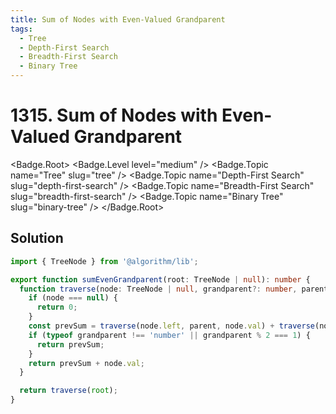 ```yaml
---
title: Sum of Nodes with Even-Valued Grandparent
tags:
  - Tree
  - Depth-First Search
  - Breadth-First Search
  - Binary Tree
---
```


# 1315. Sum of Nodes with Even-Valued Grandparent

<Badge.Root>
  <Badge.Level level="medium" />
  <Badge.Topic name="Tree" slug="tree" />
  <Badge.Topic name="Depth-First Search" slug="depth-first-search" />
  <Badge.Topic name="Breadth-First Search" slug="breadth-first-search" />
  <Badge.Topic name="Binary Tree" slug="binary-tree" />
</Badge.Root>

## Solution

```typescript filename="solution.ts" copy
import { TreeNode } from '@algorithm/lib';

export function sumEvenGrandparent(root: TreeNode | null): number {
  function traverse(node: TreeNode | null, grandparent?: number, parent?: number): number {
    if (node === null) {
      return 0;
    }
    const prevSum = traverse(node.left, parent, node.val) + traverse(node.right, parent, node.val);
    if (typeof grandparent !== 'number' || grandparent % 2 === 1) {
      return prevSum;
    }
    return prevSum + node.val;
  }

  return traverse(root);
}
```

<ProblemLink
  codingSite="leetcode"
  href="https://leetcode.com/problems/sum-of-nodes-with-even-valued-grandparent"
  title="Sum of Nodes with Even-Valued Grandparent"
/>
